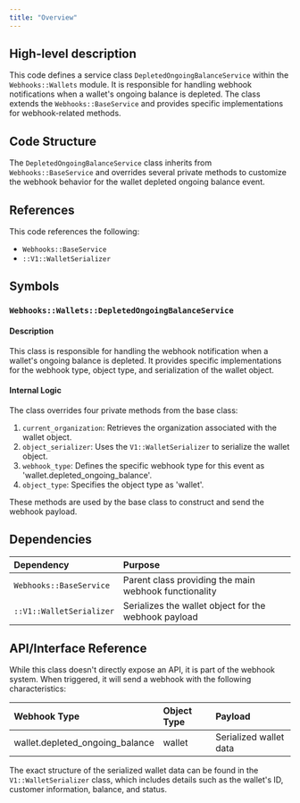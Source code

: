 ```yaml
---
title: "Overview"
---
```


## High-level description
This code defines a service class `DepletedOngoingBalanceService` within the `Webhooks::Wallets` module. It is responsible for handling webhook notifications when a wallet's ongoing balance is depleted. The class extends the `Webhooks::BaseService` and provides specific implementations for webhook-related methods.

## Code Structure
The `DepletedOngoingBalanceService` class inherits from `Webhooks::BaseService` and overrides several private methods to customize the webhook behavior for the wallet depleted ongoing balance event.

## References
This code references the following:
- `Webhooks::BaseService`
- `::V1::WalletSerializer`

## Symbols

### `Webhooks::Wallets::DepletedOngoingBalanceService`
#### Description
This class is responsible for handling the webhook notification when a wallet's ongoing balance is depleted. It provides specific implementations for the webhook type, object type, and serialization of the wallet object.

#### Internal Logic
The class overrides four private methods from the base class:

1. `current_organization`: Retrieves the organization associated with the wallet object.
2. `object_serializer`: Uses the `V1::WalletSerializer` to serialize the wallet object.
3. `webhook_type`: Defines the specific webhook type for this event as 'wallet.depleted_ongoing_balance'.
4. `object_type`: Specifies the object type as 'wallet'.

These methods are used by the base class to construct and send the webhook payload.

## Dependencies
| Dependency | Purpose |
|:-----------|:--------|
| `Webhooks::BaseService` | Parent class providing the main webhook functionality |
| `::V1::WalletSerializer` | Serializes the wallet object for the webhook payload |

## API/Interface Reference
While this class doesn't directly expose an API, it is part of the webhook system. When triggered, it will send a webhook with the following characteristics:

| Webhook Type | Object Type | Payload |
|:-------------|:------------|:--------|
| wallet.depleted_ongoing_balance | wallet | Serialized wallet data |

The exact structure of the serialized wallet data can be found in the `V1::WalletSerializer` class, which includes details such as the wallet's ID, customer information, balance, and status.